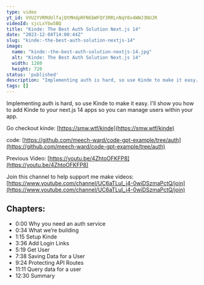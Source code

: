 ```yaml
---
type: video
yt_id: VVU2YVRMdUlfajQtMHdpRFN6bWFQY3RRLnNqY0x4WWJ3NUJR
videoId: sjcLxYbw5BQ
title: "Kinde: The Best Auth Solution Next.js 14"
date: "2023-12-04T14:00:44Z"
slug: "kinde:-the-best-auth-solution-nextjs-14"
image: 
  name: "kinde:-the-best-auth-solution-nextjs-14.jpg"
  alt: "Kinde: The Best Auth Solution Next.js 14"
  width: 1280
  height: 720
status: 'published'
description: "Implementing auth is hard, so use Kinde to make it easy. I'll show you how to add Kinde to your next.js 14 apps so you can manage users within your app. "
tags: []
---
```


Implementing auth is hard, so use Kinde to make it easy. I'll show you how to add Kinde to your next.js 14 apps so you can manage users within your app. 

Go checkout kinde: [https://smw.wtf/kinde](https://smw.wtf/kinde)

code: [https://github.com/meech-ward/code-gpt-example/tree/auth](https://github.com/meech-ward/code-gpt-example/tree/auth)

Previous Video: [https://youtu.be/4ZhtoOFKFP8](https://youtu.be/4ZhtoOFKFP8)

Join this channel to help support me make videos:
[https://www.youtube.com/channel/UC6aTLuI_j4-0wiDSzmaPctQ/join](https://www.youtube.com/channel/UC6aTLuI_j4-0wiDSzmaPctQ/join)

## Chapters:

* 0:00 Why you need an auth service
* 0:34 What we’re building
* 1:15 Setup Kinde
* 3:36 Add Login Links
* 5:19 Get User 
* 7:38 Saving Data for a User
* 9:24 Protecting API Routes
* 11:11 Query data for a user
* 12:30 Summary



